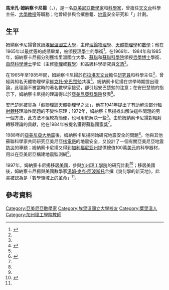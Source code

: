 {{學術研究工作者
| 姓名     = 馬米孔·姆納察卡尼揚
| 出生     = {{birth year and age|1942}}
| 出生地點 = {{flag|Armenian SSR}}<br />{{noflag}}[[埃里溫|埃里溫]]
| 國籍     = {{flag|Armenian SSR}}<br /><small>（1942年－1991年）</small><br />{{flag|Armenia}}<small>（1991年－1997年）</small><br />{{flag|USA}}<small>（1997年至今）</small>
| 職業     = [[研究|研究員]]
| 研究領域 = [[數學|數學]]<br />[[天體物理學|天體物理學]]
| 學歷     = <div style="text-align: center;">[[埃里溫國立大學|埃里溫國立大學]]</div>
| 官方網站 = http://www.mamikon.com/
}}
'''馬米孔·姆納察卡尼揚'''（{{lang-hy|Մամիկոն Մնացականյանը}}，{{bd|1942年|||}}），是一名[[亞美尼亞|亞美尼亞]][[數學家|數學家]]和[[科學家|科學家]]，曾擔任[[天文台|天文台]]科學主任、[[大學|大學]][[教授|教授]]等職務；他曾經參與合撰書籍、[[地震|地震]]安全研究和「''{{link-en|Project Mathematics!|Project Mathematics!}}''」計劃。

== 生平 ==
姆納察卡尼揚曾就讀[[埃里溫國立大學|埃里溫國立大學]]，主修[[理論物理學|理論物理學]]、[[天體物理學|天體物理學]]和[[數學|數學]]；他在1965年以[[拉丁文學位榮譽|最优等]]的成绩畢業，被頒授[[理學士|理學士]]的學銜<ref name=Bio>{{cite web |title=Curriculum Vitae |url=http://www.mamikon.com/CV.html |website=Mamikon |accessdate=2015-07-20 |archiveurl=https://archive.is/20150720125826/http://www.mamikon.com/CV.html |archivedate=2015-07-20 |deadurl=yes }}</ref>。在1969年、1984年和1985年，姆納察卡尼揚分別獲埃里溫國立大學、[[蘇聯|蘇聯]]{{link-en|高等鉴定委员会|Higher Attestation Commission}}和[[俄羅斯科學院|蘇聯科學院]]頒授[[哲學博士|哲學博士]]學銜、[[自然科學博士|自然科學博士]]学位（主修[[物理|物理]]或[[數學|數學]]）和高級科學研究員[[文憑|文憑]]<ref name=Bio/>。

在1965年至1985年間，姆納察卡尼揚於[[布拉堪天文台|布拉堪天文台]]擔任[[研究員|研究員]]和科學主任<ref name=Bio/>，曾經與知名天體物理學家[[維克托·安巴楚勉|維克托·安巴楚勉]]共事<ref name=News>{{cite web |title=UNIVERSITARIAN REMEMBERS HIS ORIGIN |url=http://www.ysu.am/main/en/1379939316 |website=Yerevan State University |accessdate=2015-07-20 |archiveurl=https://archive.is/20150720150302/http://www.ysu.am/main/en/1379939316 |archivedate=2015-07-20 |deadurl=no |date=2013-09-23 }}</ref>。姆納察卡尼揚在求學時期提出{{link-en|可视微积分|Visual calculus}}理論，此理論不被當時的著名數學家接受，卻引起安巴楚勉的注意；在安巴楚勉的指示下，姆納察卡尼揚的理論得以於[[亞美尼亞科學院|亞美尼亞科學院]]發表<ref name=News/>。

安巴楚勉被譽為「蘇聯理論天體物理學之父」，他在1941年提出了有助解決部分[[輻射轉移|輻射轉移]]理論性問題的不變性原理；1972年，姆納察卡尼揚找出解決這些問題的另一個方法，此方法不但較為簡便，也可用於解決一些{{link-en|數學問題|Mathematical problem}}<ref>{{cite web |title=Mamikon Mnatsakanian: III. RADIATION TRANSFER THEORY |url=http://www.mamikon.com/SovietArt/PapersUSSR.html |website=Mamikon |accessdate=2015-07-21 |archiveurl=https://archive.is/20150721034749/http://www.mamikon.com/SovietArt/PapersUSSR.html |archivedate=2015-07-21 |deadurl=yes }}</ref>。由於姆納察卡尼揚對輻射轉移理論的貢獻，他在1984年被提名獲得[[蘇聯國家獎|蘇聯國家獎]]<ref name=Bio/>。

1988年的[[亞美尼亞大地震|亞美尼亞大地震]]後，姆納察卡尼揚開始研究地震安全的問題<ref name=News/>。他與其他蘇聯科學家共同研究亞美尼亞[[核電廠|核電廠]]的地震安全，又設計了一個有關亞美尼亞地震[[防災|防災]]的專題；姆納察卡尼揚又得到[[加利福尼亚州|加利福尼亚州]]提供總值100萬[[美元|美元]]的科學器材，用以在亞美尼亞構建地震監測網<ref name=Bio/>。

1997年，姆納察卡尼揚移居[[美國|美國]]，參與[[加州理工學院|加州理工學院]]的研究計劃<ref>{{cite news |title=Լրանում է աստղագետ Մամիկոն Մնացականյանի 70-ամյակը |url=http://www.panorama.am/am/society/2012/04/16/mamikon-mnacakanyan-70/ |accessdate=2015-07-21 |agency=Panorama.am |date=2012-04-16 |archiveurl=https://archive.is/20150721101309/http://www.panorama.am/am/society/2012/04/16/mamikon-mnacakanyan-70/ |archivedate=2015-07-21 |deadurl=no }}</ref>；移居美國後，姆納察卡尼揚與美國數學家[[湯姆·麥克·阿波斯托|湯姆·麥克·阿波斯托]]合撰《幾何學的新天地》，此書被認為是「數學領域上的革命」<ref name=News/>。

== 參考資料 ==
{{reflist}}
{{Normdaten}}
[[Category:亞美尼亞數學家|Category:亞美尼亞數學家]]
[[Category:埃里溫國立大學校友|Category:埃里溫國立大學校友]]
[[Category:葉里溫人|Category:葉里溫人]]
[[Category:加州理工學院教師|Category:加州理工學院教師]]